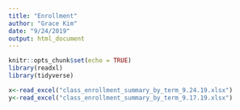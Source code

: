 ```yaml
---
title: "Enrollment"
author: "Grace Kim"
date: "9/24/2019"
output: html_document
---
```


```r
knitr::opts_chunk$set(echo = TRUE)
library(readxl)
library(tidyverse)
```

```r
x<-read_excel("class_enrollment_summary_by_term_9.24.19.xlsx")
y<-read_excel("class_enrollment_summary_by_term_9.17.19.xlsx")
```

